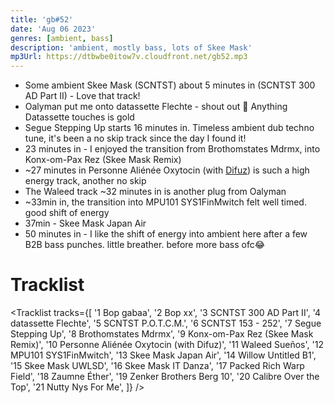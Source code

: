 ```yaml
---
title: 'gb#52'
date: 'Aug 06 2023'
genres: [ambient, bass]
description: 'ambient, mostly bass, lots of Skee Mask'
mp3Url: https://dtbwbe0itow7v.cloudfront.net/gb52.mp3
---
```


- Some ambient Skee Mask (SCNTST) about 5 minutes in (SCNTST	300 AD Part II) - Love that track!
- Oalyman put me onto datassette	Flechte - shout out 🍻 Anything Datassette touches is gold
- Segue	Stepping Up starts 16 minutes in. Timeless ambient dub techno tune, it's been a no skip track since the day I found it!
- 23 minutes in - I enjoyed the transition from Brothomstates	Mdrmx, into	Konx-om-Pax	Rez (Skee Mask Remix)
- ~27 minutes in  Personne Aliénée	Oxytocin (with [Difuz](/mixes/gb47)) is such a high energy track, another no skip
- The Waleed track ~32 minutes in is another plug from Oalyman
- ~33min in, the transition into MPU101	SYS1FinMwitch felt well timed. good shift of energy
- 37min - Skee Mask	Japan Air
- 50 minutes in - I like the shift of energy into ambient here after a few B2B bass punches. little breather. before more bass ofc😂

# Tracklist

<Tracklist
  tracks={[
    '1	Bop	gabaa',
    '2	Bop	xx',
    '3	SCNTST	300 AD Part II',
    '4	datassette	Flechte',
    '5	SCNTST	P.O.T.C.M.',
    '6	SCNTST	153 - 252',
    '7	Segue	Stepping Up',
    '8	Brothomstates	Mdrmx',
    '9	Konx-om-Pax	Rez (Skee Mask Remix)',
    '10	Personne Aliénée	Oxytocin (with Difuz)',
    '11	Waleed	Sueños',
    '12	MPU101	SYS1FinMwitch',
    '13	Skee Mask	Japan Air',
    '14	Willow	Untitled B1',
    '15	Skee Mask	UWLSD',
    '16	Skee Mask	IT Danza',
    '17	Packed Rich	Warp Field',
    '18	Zaumne	Éther',
    '19	Zenker Brothers	Berg 10',
    '20	Calibre	Over the Top',
    '21	Nutty Nys	For Me',
    ]}
/>
